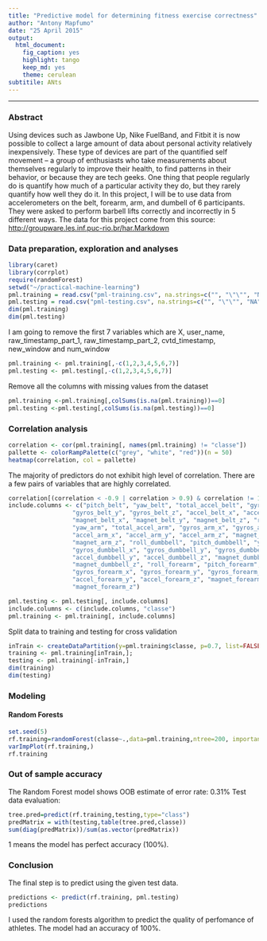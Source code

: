 ```yaml
---
title: "Predictive model for determining fitness exercise correctness"
author: "Antony Mapfumo"
date: "25 April 2015"
output:
  html_document:
    fig_caption: yes
    highlight: tango
    keep_md: yes
    theme: cerulean
subtitile: ANts
---
```

<hr>
### Abstract

Using devices such as Jawbone Up, Nike FuelBand, and Fitbit it is now possible to collect a large amount of data about personal activity relatively inexpensively. These type of devices are part of the quantified self movement – a group of enthusiasts who take measurements about themselves regularly to improve their health, to find patterns in their behavior, or because they are tech geeks. One thing that people regularly do is quantify how much of a particular activity they do, but they rarely quantify how well they do it. In this project, I will be to use data from accelerometers on the belt, forearm, arm, and dumbell of 6 participants. They were asked to perform barbell lifts correctly and incorrectly in 5 different ways.
The data for this project come from this source: <http://groupware.les.inf.puc-rio.br/har.Markdown>


### Data preparation, exploration and analyses
```r
library(caret)
library(corrplot)
require(randomForest)
setwd("~/practical-machine-learning")
pml.training = read.csv("pml-training.csv", na.strings=c("", "\"\"", "NA"))
pml.testing = read.csv("pml-testing.csv", na.strings=c("", "\"\"", "NA"))
dim(pml.training)
dim(pml.testing)
```
I am going to remove the first 7 variables which are X, user_name, raw_timestamp_part_1, raw_timestamp_part_2, cvtd_timestamp, new_window and num_window
```r
pml.training <- pml.training[,-c(1,2,3,4,5,6,7)]
pml.testing <- pml.testing[,-c(1,2,3,4,5,6,7)]
```
Remove all the columns with missing values from the dataset
```r
pml.training <-pml.training[,colSums(is.na(pml.training))==0]
pml.testing <-pml.testing[,colSums(is.na(pml.testing))==0]
```

### Correlation analysis

```r
correlation <- cor(pml.training[, names(pml.training) != "classe"])
pallette <- colorRampPalette(c("grey", "white", "red"))(n = 50)
heatmap(correlation, col = pallette)
```
  
| The majority of predictors do not exhibit high level of correlation. There are a few pairs of variables that are highly correlated.     

```r
correlation[(correlation < -0.9 | correlation > 0.9) & correlation != 1]
include.columns <- c("pitch_belt", "yaw_belt", "total_accel_belt", "gyros_belt_x", 
                  "gyros_belt_y", "gyros_belt_z", "accel_belt_x", "accel_belt_y", "accel_belt_z", 
                  "magnet_belt_x", "magnet_belt_y", "magnet_belt_z", "roll_arm", "pitch_arm", 
                  "yaw_arm", "total_accel_arm", "gyros_arm_x", "gyros_arm_y", "gyros_arm_z", 
                  "accel_arm_x", "accel_arm_y", "accel_arm_z", "magnet_arm_x", "magnet_arm_y", 
                  "magnet_arm_z", "roll_dumbbell", "pitch_dumbbell", "yaw_dumbbell", "total_accel_dumbbell", 
                  "gyros_dumbbell_x", "gyros_dumbbell_y", "gyros_dumbbell_z", "accel_dumbbell_x", 
                  "accel_dumbbell_y", "accel_dumbbell_z", "magnet_dumbbell_x", "magnet_dumbbell_y", 
                  "magnet_dumbbell_z", "roll_forearm", "pitch_forearm", "yaw_forearm", "total_accel_forearm", 
                  "gyros_forearm_x", "gyros_forearm_y", "gyros_forearm_z", "accel_forearm_x", 
                  "accel_forearm_y", "accel_forearm_z", "magnet_forearm_x", "magnet_forearm_y", 
                  "magnet_forearm_z")

pml.testing <- pml.testing[, include.columns]
include.columns <- c(include.columns, "classe")
pml.training <- pml.training[, include.columns]
```
Split data to training and testing for cross validation
```r
inTrain <- createDataPartition(y=pml.training$classe, p=0.7, list=FALSE)
training <- pml.training[inTrain,]; 
testing <- pml.training[-inTrain,]
dim(training)
dim(testing)
```

### Modeling
#### Random Forests
```r
set.seed(5)
rf.training=randomForest(classe~.,data=pml.training,ntree=200, importance=TRUE)
varImpPlot(rf.training,)
rf.training
```


### Out of sample accuracy
The Random Forest model shows OOB estimate of error rate: 0.31%
Test data evaluation:
```r
tree.pred=predict(rf.training,testing,type="class")
predMatrix = with(testing,table(tree.pred,classe))
sum(diag(predMatrix))/sum(as.vector(predMatrix))
```
1 means the model has perfect accuracy (100%).


### Conclusion
The final step is to predict using the given test data.
```r
predictions <- predict(rf.training, pml.testing)
predictions
```
I used the random forests algorithm to predict the quality of perfomance of athletes. The model had an accuracy of 100%.
